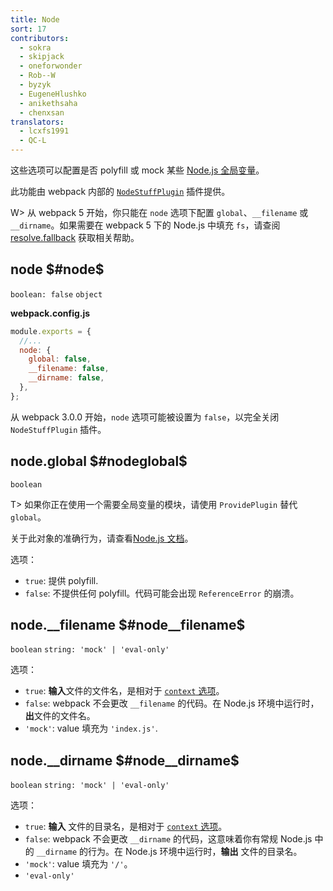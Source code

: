 ```yaml
---
title: Node
sort: 17
contributors:
  - sokra
  - skipjack
  - oneforwonder
  - Rob--W
  - byzyk
  - EugeneHlushko
  - anikethsaha
  - chenxsan
translators:
  - lcxfs1991
  - QC-L
---
```


这些选项可以配置是否 polyfill 或 mock 某些 [Node.js 全局变量](https://nodejs.org/docs/latest/api/globals.html)。

此功能由 webpack 内部的 [`NodeStuffPlugin`](https://github.com/webpack/webpack/blob/master/lib/NodeStuffPlugin.js) 插件提供。

W> 从 webpack 5 开始，你只能在 `node` 选项下配置 `global`、`__filename` 或 `__dirname`。如果需要在 webpack 5 下的 Node.js 中填充 `fs`，请查阅 [resolve.fallback](/configuration/resolve/#resolvefallback) 获取相关帮助。

## node $#node$

`boolean: false` `object`

**webpack.config.js**

```javascript
module.exports = {
  //...
  node: {
    global: false,
    __filename: false,
    __dirname: false,
  },
};
```

从 webpack 3.0.0 开始，`node` 选项可能被设置为 `false`，以完全关闭 `NodeStuffPlugin` 插件。

## node.global $#nodeglobal$

`boolean`

T> 如果你正在使用一个需要全局变量的模块，请使用 `ProvidePlugin` 替代 `global`。

关于此对象的准确行为，请查看[Node.js 文档](https://nodejs.org/api/globals.html#globals_global)。

选项：

- `true`: 提供 polyfill.
- `false`: 不提供任何 polyfill。代码可能会出现 `ReferenceError` 的崩溃。

## node.\_\_filename $#node__filename$

`boolean` `string: 'mock' | 'eval-only'`

选项：

- `true`: **输入**文件的文件名，是相对于 [`context` 选项](/configuration/entry-context/#context)。
- `false`: webpack 不会更改 `__filename` 的代码。在 Node.js 环境中运行时，**出**文件的文件名。
- `'mock'`: value 填充为 `'index.js'`.

## node.\_\_dirname $#node__dirname$

`boolean` `string: 'mock' | 'eval-only'`

选项：

- `true`: **输入** 文件的目录名，是相对于 [`context` 选项](/configuration/entry-context/#context)。
- `false`: webpack 不会更改 `__dirname` 的代码，这意味着你有常规 Node.js 中的 `__dirname` 的行为。在 Node.js 环境中运行时，**输出** 文件的目录名。
- `'mock'`: value 填充为 `'/'`。
- `'eval-only'`
